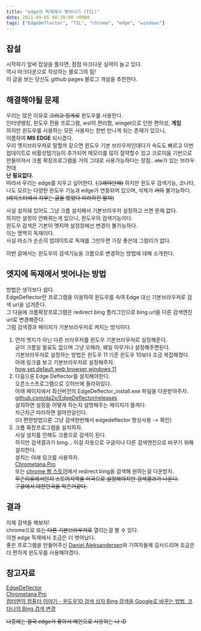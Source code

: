 ```yaml
---
title: "edge의 독재에서 벗어나기 (TIL)"
date: 2021-09-05 00:30:00 +0900
tags: ["EdgeDeflector", "TIL", "chrome", "edge", "windows"]
---
```


## 잡설

시작하기 앞써 잡설을 풀자면, 점점 마크다운 실력이 늘고 있다.  
역시 마크다운으로 작성하는 블로그의 힘!  
이 글을 보는 당신도 github pages 블로그 개설을 추천한다.

## 해결해야될 문제

우리는 많은 이유로 ~~그리고 핑게로~~ 윈도우를 사용한다.  
인터넷뱅킹, 윈도우 전용 프로그램, wsl의 편리함, winget으로 인한 편의성, **게임**  
하지만 윈도우를 사용하는 모든 사용자는 한번 만나게 되는 존재가 있으니,  
이름하여 **MS EDGE** 되시겠다.  
우리 엣지브라우저로 말할꺼 같으면 윈도우 기본 브라우저인데다가 속도도 빠르고 이번 업데이트로 비활성탭기능이 추가되어 메모리를 많이 절약할수 있고 크로미움 기반으로 만들어져서 크롬 확장프로그램을 거의 그대로 사용가능하다는 장점.. ~~etc~~가 있는 브라우전데  
**난 필요없다.**  
따라서 우리는 edge를 지우고 싶어한다. ~~(그래야만해)~~
하지만 윈도우 검색기능, 코나타, 나도 모르는 다양한 윈도우 기능과 edge가 연동되어 있으며, 삭제가 ~~거의~~ 불가능하다.  
~~(레지스터에서 지우는 글을 봤었다 따라하진 말자)~~

사실 설치돼 있어도 그냥 크롬 설치해서 기본브라우저 설정하고 쓰면 문제 없다.  
하지만 설정이 안봐뀌는게 있으니, 윈도우의 검색기능이다.  
윈도우 검색은 기본이 엣지며 설정창에선 변경이 불가능하다.  
이는 명백히 독재이다.  
사실 마소가 순순히 업데이트로 독재를 그만두면 가장 좋은데 그럴리가 없다.

이번 글에서는 윈도우의 검색기능을 크롬으로 변경하는 방법에 대해 소개한다.

## 엣지에 독재에서 벗어나는 방법

방법은 생각보다 쉽다.  
EdgeDeflector란 프로그램을 이용하여 윈도우를 속여 Edge 대신 기본브라우저로 검색 url을 넘겨준다.  
그 다음에 크롬확장프로그램은 redirect bing 플러그인으로 bing url을 다른 검색엔진 url로 변경해준다.  
그럼 검색결과 페이지가 기본브라우저로 켜지는 방식이다.

1. 먼저 엣지가 아닌 다른 브라우저를 윈도우 기본브라우저로 설정해준다.  
   굳이 크롬일 필요도 없으며 그냥 오패라, 웨일 아무거나 설정해주면된다.  
   기본브라우저로 설정하는 방법은 윈도우 11 기준 윈도우 10보다 조금 복잡해졌다.  
   아래 링크를 보고 기본브라우저로 설정해주자.  
   [how set default web browser windows 11](https://www.windowscentral.com/how-set-default-web-browser-windows-11)
2. 다음으론 Edge Deflector를 설치해야한다.  
   오픈소스프로그램으로 깃허브에 올라와있다.  
   아래 페이지에서 최신버전의 EdgeDeflector_install.exe 파일을 다운받아주자.  
   [github.com/da2x/EdgeDeflector/releases](https://github.com/da2x/EdgeDeflector/releases)  
   설치하면 설정을 어떻게 하는지 설명해주는 페이지가 뜰꺼다.  
   차근차근 따라하면 얼마안걸린다.  
   (더 편한방법으론 그냥 검색한번해서 edgedeflector 항상사용 -> 확인)
3. 크롬 확장프로그램을 설치하자.  
   사실 설치를 안해도 크롬으로 검색이 된다.  
   하지만 검색결과가 bing... 이걸 자동으로 구글이나 다른 검색엔진으로 바꾸기 위해 설치한다.  
   설치는 아래 링크를 사용하자.  
   [Chrometana Pro](https://chrome.google.com/webstore/detail/chrometana-pro-redirect-c/lllggmgeiphnciplalhefnbpddbadfdi/related?hl=ko&gl=US)  
   또는 [chrome 웹 스토어](https://chrome.google.com/webstore/category/extensions?utm_source=chrome-ntp-icon&gl=US)에서 redirect bing을 검색해 원하는걸 다운받자.  
   ~~무슨이유에서인지 스토어지역을 미국으로 설정해야지만 검색결과가 나온다.  
   구글에서 대한민국을 막은거같다.~~

## 결과

이제 검색을 해보자!  
chrome으로 ~~또는 다른 기본브라우저로~~ 열리는걸 볼 수 있다.  
이젠 edge 독재에서 조금은 더 벗어났다.  
좋은 프로그램을 만들어주신 [Daniel Aleksandersen](https://github.com/da2x)와 기여자들께 감사드리며 조금은 더 편하게 윈도우를 사용해야겠다.

## 참고자료

[EdgeDeflector](https://github.com/da2x/EdgeDeflector)  
[Chrometana Pro](https://chrome.google.com/webstore/detail/chrometana-pro-redirect-c/lllggmgeiphnciplalhefnbpddbadfdi/related?hl=ko&gl=US)  
[컴터맨의 컴퓨터 이야기 - 윈도우10 검색 상자 Bing 검색을 Google로 바꾸는 방법. 코타나의 Bing 검색 변경](https://comterman.tistory.com/2134)

~~나중에는 결국 edge가 좋아서 메인으로 사용하는 나 :D~~
